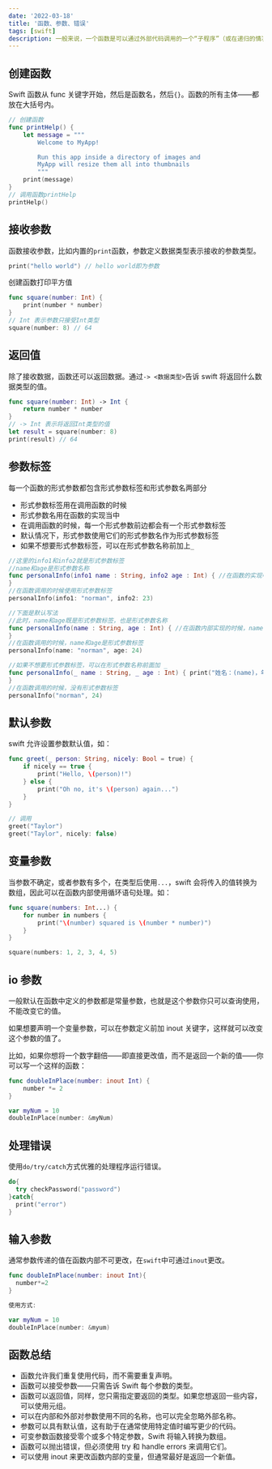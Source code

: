 ```yaml
---
date: '2022-03-18'
title: '函数、参数、错误'
tags: [swift]
description: 一般来说，一个函数是可以通过外部代码调用的一个“子程序”（或在递归的情况下由内部函数调用）。像程序本身一样，一个函数由称为函数体的一系列语句组成。值可以传递给一个函数，函数将返回一个值。
---
```


## 创建函数

Swift 函数从 func 关键字开始，然后是函数名，然后`{}`。函数的所有主体——都放在大括号内。

```swift
// 创建函数
func printHelp() {
    let message = """
		Welcome to MyApp!

		Run this app inside a directory of images and
		MyApp will resize them all into thumbnails
		"""
    print(message)
}
// 调用函数printHelp
printHelp()
```

## 接收参数

函数接收参数，比如内置的`print`函数，参数定义数据类型表示接收的参数类型。

```swift
print("hello world") // hello world即为参数
```

创建函数打印平方值

```swift
func square(number: Int) {
    print(number * number)
}
// Int 表示参数只接受Int类型
square(number: 8) // 64
```

## 返回值

除了接收数据，函数还可以返回数据。通过`-> <数据类型>`告诉 swift 将返回什么数据类型的值。

```swift
func square(number: Int) -> Int {
    return number * number
}
// -> Int 表示将返回Int类型的值
let result = square(number: 8)
print(result) // 64
```

## 参数标签

每一个函数的形式参数都包含形式参数标签和形式参数名两部分

- 形式参数标签用在调用函数的时候
- 形式参数名用在函数的实现当中
- 在调用函数的时候，每一个形式参数前边都会有一个形式参数标签
- 默认情况下，形式参数使用它们的形式参数名作为形式参数标签
- 如果不想要形式参数标签，可以在形式参数名称前加上`_`

```swift
//这里的info1和info2就是形式参数标签
//name和age是形式参数名称
func personalInfo(info1 name : String, info2 age : Int) { //在函数的实现中使用形式参数名称 print("姓名：(name)，年龄：(age)")
}
//在函数调用的时候使用形式参数标签
personalInfo(info1: "norman", info2: 23)

//下面是默认写法
//此时，name和age既是形式参数标签，也是形式参数名称
func personalInfo(name : String, age : Int) { //在函数内部实现的时候，name和age是形式参数名称 print("姓名：(name)，年龄：(age)")
}
//在函数调用的时候，name和age是形式参数标签
personalInfo(name: "norman", age: 24)

//如果不想要形式参数标签，可以在形式参数名称前面加 _
func personalInfo(_ name : String, _ age : Int) { print("姓名：(name)，年龄：(age)")
}
//在函数调用的时候，没有形式参数标签
personalInfo("norman", 24)
```

## 默认参数

swift 允许设置参数默认值，如：

```swift
func greet(_ person: String, nicely: Bool = true) {
    if nicely == true {
        print("Hello, \(person)!")
    } else {
        print("Oh no, it's \(person) again...")
    }
}

// 调用
greet("Taylor")
greet("Taylor", nicely: false)
```

## 变量参数

当参数不确定，或者参数有多个，在类型后使用`...`，swift 会将传入的值转换为数组，因此可以在函数内部使用循环语句处理。如：

```swift
func square(numbers: Int...) {
    for number in numbers {
        print("\(number) squared is \(number * number)")
    }
}

square(numbers: 1, 2, 3, 4, 5)
```

## io 参数

一般默认在函数中定义的参数都是常量参数，也就是这个参数你只可以查询使用，不能改变它的值。

如果想要声明一个变量参数，可以在参数定义前加 inout 关键字，这样就可以改变这个参数的值了。

比如，如果你想将一个数字翻倍——即直接更改值，而不是返回一个新的值——你可以写一个这样的函数：

```swift
func doubleInPlace(number: inout Int) {
    number *= 2
}

var myNum = 10
doubleInPlace(number: &myNum)
```

## 处理错误

使用`do/try/catch`方式优雅的处理程序运行错误。

``` swift
do{
  try checkPassword("password")
}catch{
  print("error")
}
```

## 输入参数

通常参数传递的值在函数内部不可更改，在`swift`中可通过`inout`更改。

``` swift
func doubleInPlace(number: inout Int){
  number*=2
}

使用方式:

var myNum = 10
doubleInPlace(number: &myum)
```

## 函数总结

- 函数允许我们重复使用代码，而不需要重复声明。
- 函数可以接受参数——只需告诉 Swift 每个参数的类型。
- 函数可以返回值，同样，您只需指定要返回的类型。如果您想返回一些内容，可以使用元组。
- 可以在内部和外部对参数使用不同的名称，也可以完全忽略外部名称。
- 参数可以具有默认值，这有助于在通常使用特定值时编写更少的代码。
- 可变参数函数接受零个或多个特定参数，Swift 将输入转换为数组。
- 函数可以抛出错误，但必须使用 try 和 handle errors 来调用它们。
- 可以使用 inout 来更改函数内部的变量，但通常最好是返回一个新值。
